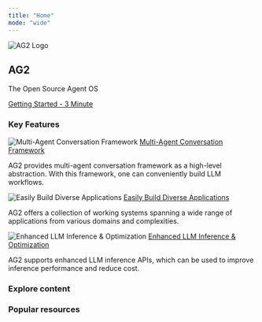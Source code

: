 ```yaml
---
title: "Home"
mode: "wide"
---
```



<div class="homepage-hero-section">
  <div class="hero-content">
    <div class="hero-logo-section">
      <img class="hero-logo" noZoom src="/static/img/ag2.svg" alt="AG2 Logo" />
    </div>
    <div class="hero-text-section">
      <h2 class="hero-title">AG2</h2>
      <p class="hero-subtitle">The Open Source Agent OS</p>
      <a class="hero-btn" href="/docs/Getting-Started">
        <div>Getting Started - 3 Minute</div>
      </a>
    </div>
  </div>
</div>

### Key Features

<div class="key-features">
    <CardGroup cols={3}>
        <Card>
            <div class="key-feature">
                <img noZoom src="/static/img/conv_2.svg" alt="Multi-Agent Conversation Framework" />
                <a href="/docs/Use-Cases/agent_chat">
                    Multi-Agent Conversation Framework
                </a>
                <p>AG2 provides multi-agent conversation framework as a high-level abstraction. With this framework, one can conveniently build LLM workflows.</p>
            </div>
        </Card>
        <Card>
            <div class="key-feature">
                <img noZoom src='/static/img/autogen_app.svg' alt='Easily Build Diverse Applications' />
                <a href='/docs/Use-Cases/agent_chat#diverse-applications-implemented-with-autogen'>
                    Easily Build Diverse Applications
                </a>
                <p>AG2 offers a collection of working systems spanning a wide range of applications from various domains and complexities.</p>
            </div>
        </Card>
        <Card>
            <div class="key-feature">
                <img noZoom src='/static/img/extend.svg' alt='Enhanced LLM Inference & Optimization' />
                <a href='/docs/Use-Cases/enhanced_inference'>
                    Enhanced LLM Inference & Optimization
                </a>
                <p>AG2 supports enhanced LLM inference APIs, which can be used to improve inference performance and reduce cost.</p>
            </div>
        </Card>
    </CardGroup>
</div>

### Explore content
<ExploreContent />

### Popular resources
<PopularResources />
